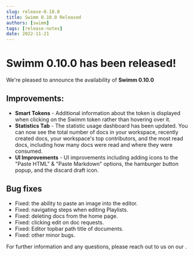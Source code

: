 ```yaml
---
slug: release-0.10.0
title: Swimm 0.10.0 Released
authors: [swimm] 
tags: [release-notes]
date: 2022-11-21
---
```


# Swimm 0.10.0 has been released!

We're pleased to announce the availability of **Swimm 0.10.0**<SwimmMoji text="release"/>

<SwimmReleaseBlogPost version="0.10.0" />

<SwimmReleaseVideo version="0.10.0" />

## Improvements:
- **Smart Tokens** - Additional information about the token is displayed when clicking on the Swimm token rather than hovering over it.  
- **Statistics Tab** - The statistic usage dashboard has been updated. You can now see the total number of docs in your workspace, recently created docs, your workspace's top contributors, and the most read docs, including how many docs were read and where they were consumed. 
- **UI Improvements** - UI improvements including adding icons to the "Paste HTML" & "Paste Markdown" options, the hamburger button popup, and the discard draft icon. 

## Bug fixes
- Fixed: the ability to paste an image into the editor.
- Fixed: navigating steps when editing Playlists.
- Fixed: deleting docs from the home page.
- Fixed: clicking edit on doc requests.
- Fixed: Editor topbar path title of documents.
- Fixed: other minor bugs.


For further information and any questions, please reach out to us on our <SwimmLink target="slack" />.

<SwimmReleaseTweet version="0.10.0" />
